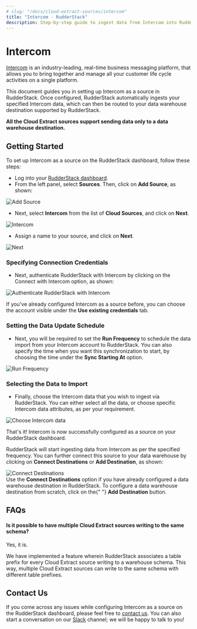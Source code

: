 ```yaml
---
# slug: "/docs/cloud-extract-sources/intercom"
title: "Intercom - RudderStack"
description: Step-by-step guide to ingest data from Intercom into RudderStack.
---
```


# Intercom

[Intercom](https://www.intercom.com/) is an industry-leading, real-time business messaging platform, that allows you to bring together and manage all your customer life cycle activities on a single platform.

This document guides you in setting up Intercom as a source in RudderStack. Once configured, RudderStack automatically ingests your specified Intercom data, which can then be routed to your data warehouse destination supported by RudderStack.

<div class="infoBlock">
<strong>All the Cloud Extract sources support sending data only to a data warehouse destination.</strong>

</div>

## Getting Started

To set up Intercom as a source on the RudderStack dashboard, follow these steps:

- Log into your [RudderStack dashboard](https://app.rudderlabs.com/signup?type=freetrial).
- From the left panel, select **Sources**. Then, click on **Add Source**, as shown:

<!--<img src="../../images/assets/1 (4) (3) (3) (3) (3) (3) (3) (3) (3) (3) (3) (3) (3) (3) (3) (3) (2) (1).png" />-->

<img
  src="../../images/assets/1 (4) (3) (3) (3) (3) (3) (3) (3) (3) (3) (3) (3) (3) (3) (3) (3) (2) (1).png"
  alt="Add Source"
/>

- Next, select **Intercom** from the list of **Cloud Sources**, and click on **Next**.

<!--<img src="../../images/assets/2 (12).png" />-->

<img src="../../images/assets/2 (12).png" alt="Intercom" />

- Assign a name to your source, and click on **Next**.

<!--<img src="../../images/assets/3 (10).png" />-->

<img src="../../images/assets/3 (10).png" alt="Next" />

### Specifying Connection Credentials

- Next, authenticate RudderStack with Intercom by clicking on the Connect with Intercom option, as shown:

<!--<img src="../../images/assets/4 (10).png" />-->

<img
  src="../../images/assets/4 (10).png"
  alt="Authenticate RudderStack with Intercom"
/>

<div class="infoBlock">
If you've already configured Intercom as a source before, you can choose the account visible under the <strong>Use existing credentials</strong> tab.

</div>

### Setting the Data Update Schedule

- Next, you will be required to set the **Run Frequency** to schedule the data import from your Intercom account to RudderStack. You can also specify the time when you want this synchronization to start, by choosing the time under the **Sync Starting At** option.

<!--<img src="../../images/assets/5 (11).png" />-->

<img src="../../images/assets/5 (11).png" alt="Run Frequency" />

### Selecting the Data to Import

- Finally, choose the Intercom data that you wish to ingest via RudderStack. You can either select all the data, or choose specific Intercom data attributes, as per your requirement.

<!--<img src="../../images/assets/6 (12).png" />-->

<img src="../../images/assets/6 (12).png" alt="Choose Intercom data" />

That's it! Intercom is now successfully configured as a source on your RudderStack dashboard.

RudderStack will start ingesting data from Intercom as per the specified frequency. You can further connect this source to your data warehouse by clicking on **Connect Destinations** or **Add Destination**, as shown:

<!--<img src="../../images/assets/7 (7).png" />-->

<img src="../../images/assets/7 (7).png" alt="Connect Destinations" />

<div class="successBlock">
  Use the <strong>Connect Destinations</strong> option if you have already
  configured a data warehouse destination in RudderStack. To configure a data
  warehouse destination from scratch, click on the{" "}
  <strong>Add Destination</strong> button.
</div>

## FAQs

#### Is it possible to have multiple Cloud Extract sources writing to the same schema?

Yes, it is.

We have implemented a feature wherein RudderStack associates a table prefix for every Cloud Extract source writing to a warehouse schema. This way, multiple Cloud Extract sources can write to the same schema with different table prefixes.

## Contact Us

If you come across any issues while configuring Intercom as a source on the RudderStack dashboard, please feel free to [contact us](mailto:%20docs@rudderstack.com). You can also start a conversation on our [Slack](https://resources.rudderstack.com/join-rudderstack-slack) channel; we will be happy to talk to you!
